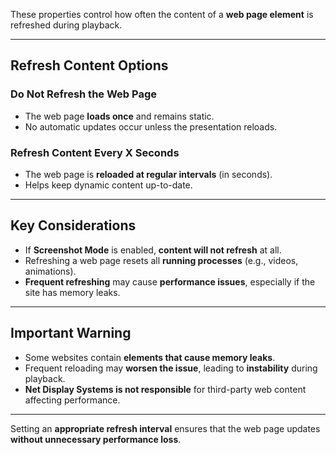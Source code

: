 
These properties control how often the content of a **web page element** is refreshed during playback.  

---

## **Refresh Content Options**  

### **Do Not Refresh the Web Page**  
- The web page **loads once** and remains static.  
- No automatic updates occur unless the presentation reloads.  

### **Refresh Content Every X Seconds**  
- The web page is **reloaded at regular intervals** (in seconds).  
- Helps keep dynamic content up-to-date.  

---

## **Key Considerations**  

- If **Screenshot Mode** is enabled, **content will not refresh** at all.  
- Refreshing a web page resets all **running processes** (e.g., videos, animations).  
- **Frequent refreshing** may cause **performance issues**, especially if the site has memory leaks.  

---

## **Important Warning**  
- Some websites contain **elements that cause memory leaks**.  
- Frequent reloading may **worsen the issue**, leading to **instability** during playback.  
- **Net Display Systems is not responsible** for third-party web content affecting performance.  

---

Setting an **appropriate refresh interval** ensures that the web page updates **without unnecessary performance loss**.